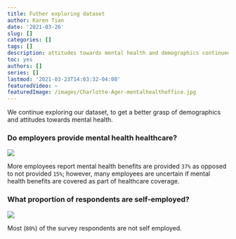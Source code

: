 ```yaml
---
title: Futher exploring dataset
author: Karen Tian
date: '2021-03-26'
slug: []
categories: []
tags: []
description: attitudes towards mental health and demographics continued 
toc: yes
authors: []
series: []
lastmod: '2021-03-23T14:03:32-04:00'
featuredVideo: ~
featuredImage: /images/Charlotte-Ager-mentalhealthoffice.jpg
---
```


We continue exploring our dataset, to get a better grasp of demographics and attitudes towards mental health. 

### Do employers provide mental health healthcare? 
![](/images/Fig_MHbenefits.png)

More employees report mental health benefits are provided `37%` as opposed to not provided `15%`; however, many employees are uncertain if mental health benefits are covered as part of healthcare coverage. 

### What proportion of respondents are self-employed? 
![](/images/Fig_selfEmployed.png)

Most (`80%`) of the survey respondents are not self employed. 

